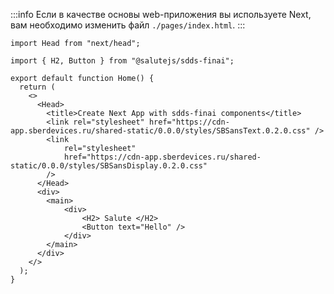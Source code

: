:::info
Если в качестве основы web-приложения вы используете Next, вам необходимо изменить файл `./pages/index.html`.
:::

```tsx
import Head from "next/head";

import { H2, Button } from "@salutejs/sdds-finai";

export default function Home() {
  return (
    <>
      <Head>
        <title>Create Next App with sdds-finai components</title>
        <link rel="stylesheet" href="https://cdn-app.sberdevices.ru/shared-static/0.0.0/styles/SBSansText.0.2.0.css" />
        <link
            rel="stylesheet"
            href="https://cdn-app.sberdevices.ru/shared-static/0.0.0/styles/SBSansDisplay.0.2.0.css"
        />
      </Head>
      <div>
        <main>
            <div>
                <H2> Salute </H2>
                <Button text="Hello" />
            </div>
        </main>
      </div>
    </>
  );
}
```


